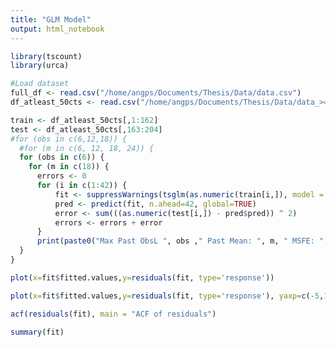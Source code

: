 ```yaml
---
title: "GLM Model"
output: html_notebook
---
```


```r
library(tscount)
library(urca)
```

```r
#Load dataset
full_df <- read.csv("/home/angps/Documents/Thesis/Data/data.csv")
df_atleast_50cts <- read.csv("/home/angps/Documents/Thesis/Data/data_>=50cts.csv")
```

```r
train <- df_atleast_50cts[,1:162]
test <- df_atleast_50cts[,163:204]
#for (obs in c(6,12,18)) {
  #for (m in c(6, 12, 18, 24)) {
  for (obs in c(6)) {
    for (m in c(18)) {
      errors <- 0
      for (i in c(1:42)) {
          fit <- suppressWarnings(tsglm(as.numeric(train[i,]), model = list(past_obs = c(1:obs), past_mean = m), distr = "poisson"))
          pred <- predict(fit, n.ahead=42, global=TRUE)
          error <- sum(((as.numeric(test[i,]) - pred$pred)) ^ 2)
          errors <- errors + error
      }
      print(paste0("Max Past ObsL ", obs ," Past Mean: ", m, " MSFE: ", errors/42))
  }
}

```

```r
plot(x=fit$fitted.values,y=residuals(fit, type='response'))
```

```r
plot(x=fit$fitted.values,y=residuals(fit, type='response'), yaxp=c(-5,15,20))
```

```r
acf(residuals(fit), main = "ACF of residuals")
```


```r
summary(fit)
```



